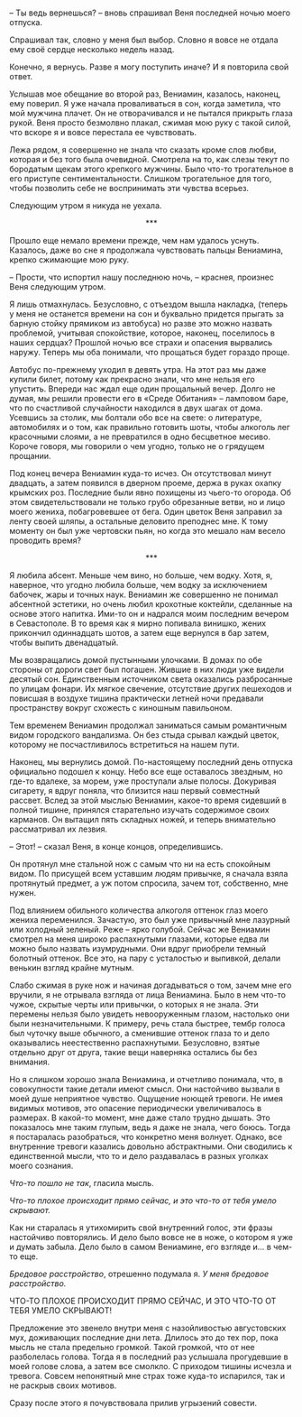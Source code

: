 # &nbsp; {#chapter-36}

– Ты ведь вернешься? – вновь спрашивал Веня последней ночью моего отпуска.

Спрашивал так, словно у меня был выбор. Словно я вовсе не отдала ему своё сердце несколько недель назад. 

Конечно, я вернусь. Разве я могу поступить иначе? И я повторила свой ответ. 

Услышав мое обещание во второй раз, Вениамин, казалось, наконец, ему поверил. Я уже начала проваливаться в сон, когда заметила, что мой мужчина плачет. Он не отворачивался и не пытался прикрыть глаза рукой. Веня просто безмолвно плакал, сжимая мою руку с такой силой, что вскоре я и вовсе перестала ее чувствовать. 

Лежа рядом, я совершенно не знала что сказать кроме слов любви, которая и без того была очевидной. Смотрела на то, как слезы текут по бородатым щекам этого крепкого мужчины. Было что-то трогательное в его приступе сентиментальности. Слишком трогательное для того, чтобы позволить себе не воспринимать эти чувства всерьез.

Следующим утром я никуда не уехала.

<div style="text-align: center;">***</div>

Прошло еще немало времени прежде, чем нам удалось уснуть. Казалось, даже во сне я продолжала чувствовать пальцы Вениамина, крепко сжимающие мою руку. 

– Прости, что испортил нашу последнюю ночь, – краснея, произнес Веня следующим утром.

Я лишь отмахнулась. Безусловно, с отъездом вышла накладка, (теперь у меня не останется времени на сон и буквально придется прыгать за барную стойку прямиком из автобуса) но разве это можно назвать проблемой, учитывая спокойствие, которое, наконец, поселилось в наших сердцах? Прошлой ночью все страхи и опасения вырвались наружу. Теперь мы оба понимали, что прощаться будет гораздо проще.

Автобус по-прежнему уходил в девять утра. На этот раз мы даже купили билет, потому как прекрасно знали, что мне нельзя его упустить. Впереди нас ждал еще один прощальный вечер. Долго не думая, мы решили провести его в «Среде Обитания» – ламповом баре, что по счастливой случайности находился в двух шагах от дома. Усевшись за столик, мы болтали обо все на свете: о литературе, автомобилях и о том, как правильно готовить шоты, чтобы алкоголь лег красочными слоями, а не превратился в одно бесцветное месиво. Короче говоря, мы говорили о чем угодно, только не о грядущем прощании.

Под конец вечера Вениамин куда-то исчез. Он отсутствовал минут двадцать, а затем появился в дверном проеме, держа в руках охапку крымских роз. Последние были явно похищены из чьего-то огорода. Об этом свидетельствовали не только грубо обрезанные ветви, но и лицо моего жениха, побагровевшее от бега. Один цветок Веня заправил за ленту своей шляпы, а остальные деловито преподнес мне. К тому моменту он был уже чертовски пьян, но когда это мешало нам весело проводить время?

<div style="text-align: center;">***</div>

Я любила абсент. Меньше чем вино, но больше, чем водку. Хотя, я, наверное, что угодно любила больше, чем водку за исключением бабочек, жары и точных наук. Вениамин же совершенно не понимал абсентной эстетики, но очень любил крохотные коктейли, сделанные на основе этого напитка. Ими-то он и надрался моим последним вечером в Севастополе. В то время как я мирно попивала винишко, жених прикончил одиннадцать шотов, а затем еще вернулся в бар затем, чтобы выпить двенадцатый.

Мы возвращались домой пустынными улочками. В домах по обе стороны от дороги свет был погашен. Жившие в них люди уже видели десятый сон. Единственным источником света оказались разбросанные по улицам фонари. Их мягкое свечение, отсутствие других пешеходов и повисшая в воздухе тишина практически летней ночи предавали пространству вокруг схожесть с киношным павильоном. 

Тем временем Вениамин продолжал заниматься самым романтичным видом городского вандализма. Он без стыда срывал каждый цветок, которому не посчастливилось встретиться на нашем пути.

Наконец, мы вернулись домой. По-настоящему последний день отпуска официально подошел к концу. Небо все еще оставалось звездным, но где-то вдалеке, за морем, уже проступали алые полосы. Докуривая сигарету, я вдруг поняла, что близится наш первый совместный рассвет. Вслед за этой мыслью Вениамин, какое-то время сидевший в полной тишине, принялся старательно изучать содержимое своих карманов. Он вытащил пять складных ножей, и теперь внимательно рассматривал их лезвия.

– Этот! – сказал Веня, в конце концов, определившись.

Он протянул мне стальной нож с самым что ни на есть спокойным видом. По присущей всем уставшим людям привычке, я сначала взяла протянутый предмет, а уж потом спросила, зачем тот, собственно, мне нужен.

Под влиянием обильного количества алкоголя оттенок глаз моего жениха переменился. Зачастую, это был уже привычный мне лазурный или холодный зеленый. Реже – ярко голубой. Сейчас же Вениамин смотрел на меня широко распахнутыми глазами, которые едва ли можно было назвать изумрудными. Они вдруг приобрели темный болотный оттенок. Все это, на пару с усталостью и выпивкой, делали венькин взгляд крайне мутным. 

Слабо сжимая в руке нож и начиная догадываться о том, зачем мне его вручили, я не отрывала взгляда от лица Вениамина. Было в нем что-то чужое, скрытые черты или привычки, о которых я не знала. Эти перемены нельзя было увидеть невооруженным глазом, настолько они были незначительными. К примеру, речь стала быстрее, тембр голоса был чуточку выше обычного, а сменившие оттенок глаза то и дело оказывались неестественно распахнутыми. Безусловно, взятые отдельно друг от друга, такие вещи наверняка остались бы без внимания. 

Но я слишком хорошо знала Вениамина, и отчетливо понимала, что, в совокупности такие детали имеют смысл. Они настойчиво вызвали в моей душе неприятное чувство. Ощущение ноющей тревоги. Не имея видимых мотивов, это опасение периодически увеличивалось в размерах. В какой-то момент, мне даже стало трудно дышать. Это показалось мне таким глупым, ведь я даже не знала, чего боюсь. Тогда я постаралась разобраться, что конкретно меня волнует. Однако, все внутренние тревоги казались довольно абстрактными. Они сводились к единственной мысли, что то и дело раздавалась в разных уголках моего сознания.

*Что-то пошло не так*, гласила мысль. 

*Что-то плохое происходит прямо сейчас, и это что-то от тебя умело скрывают.*

Как ни старалась я утихомирить свой внутренний голос, эти фразы настойчиво повторялись. И дело было вовсе не в ноже, о котором я уже и думать забыла. Дело было в самом Вениамине, его взгляде и… в чем-то еще. 

*Бредовое расстройство*, отрешенно подумала я. *У меня бредовое расстройство.*

ЧТО-ТО ПЛОХОЕ ПРОИСХОДИТ ПРЯМО СЕЙЧАС, И ЭТО ЧТО-ТО ОТ ТЕБЯ УМЕЛО СКРЫВАЮТ!

Предложение это звенело внутри меня с назойливостью августовских мух, доживающих последние дни лета. Длилось это до тех пор, пока мысль не стала предельно громкой. Такой громкой, что от нее разболелась голова. Тогда я в последний раз услышала прогудевшие в моей голове слова, а затем все смолкло. С приходом тишины исчезла и тревога. Совсем непонятный мне страх тоже куда-то испарился, так и не раскрыв своих мотивов.  

Сразу после этого я почувствовала прилив угрызений совести. 


